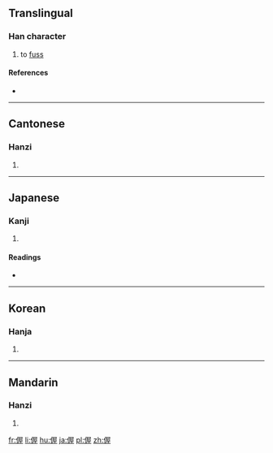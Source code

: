 ==Translingual==

===Han character===
{{Han char|rn=9|rad=人|as=09|sn=11|four=2721<sub>4</sub>|canj=人尸一土 (OSMG)|ids=⿰[[亻]][[屋]]}}

# to [[fuss]]

====References====
* {{Han ref|kx=0110.210|dkj=00853|dj=0236.050|hdz=10198.010|uh=5053|ud=20563|bh=D451|bd=54353}}

----

==Cantonese==

===Hanzi===
{{yue-hanzi|jyut=[[ak1]]|y=ak1}}

# {{defn|lang=yue|sort=人09}}

----

==Japanese==

===Kanji===
{{ja-kanji|grade=|rs=人09}}

# {{defn|lang=ja|sort=人09}}

====Readings====
* {{ja-readings|on=[[あく]] (aku)|kun=[[かかはるさま]] (kakaharusama)}}

----

==Korean==

===Hanja===
{{ko-hanja|hangeul=악|rv=ak|mr=ak}}

# {{defn|lang=ko|sort=人09}}

----

==Mandarin==

===Hanzi===
{{cmn-hanzi|pin=[[jiē]] ([[jie1]]), [[wò]] ([[wo4]])|wg=chieh<sup>1</sup>, wo<sup>4</sup>}}

# {{defn|lang=cmn|sort=人09}}

[[fr:偓]]
[[li:偓]]
[[hu:偓]]
[[ja:偓]]
[[pl:偓]]
[[zh:偓]]